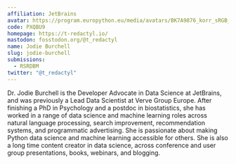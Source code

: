 ```yaml
---
affiliation: JetBrains
avatar: https://program.europython.eu/media/avatars/BK7A9876_korr_sRGB_8_1000x1500px_b_NbNTtra.jpg
code: PXQBU9
homepage: https://t-redactyl.io/
mastodon: fosstodon.org/@t_redactyl
name: Jodie Burchell
slug: jodie-burchell
submissions:
  - RSRDBM
twitter: "@t_redactyl"
---
```


Dr. Jodie Burchell is the Developer Advocate in Data Science at JetBrains, and
was previously a Lead Data Scientist at Verve Group Europe. After finishing a
PhD in Psychology and a postdoc in biostatistics, she has worked in a range of
data science and machine learning roles across natural language processing,
search improvement, recommendation systems, and programmatic advertising. She is
passionate about making Python data science and machine learning accessible for
others. She is also a long time content creator in data science, across
conference and user group presentations, books, webinars, and blogging.
